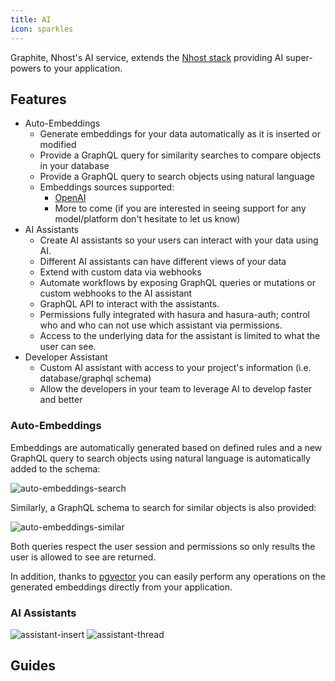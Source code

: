 ```yaml
---
title: AI
icon: sparkles
---
```


Graphite, Nhost's AI service, extends the [Nhost stack](https://nhost.io) providing AI super-powers to your application.

## Features

* Auto-Embeddings
  * Generate embeddings for your data automatically as it is inserted or modified
  * Provide a GraphQL query for similarity searches to compare objects in your database
  * Provide a GraphQL query to search objects using natural language
  * Embeddings sources supported:
    * [OpenAI](https://platform.openai.com/docs/guides/embeddings)
    * More to come (if you are interested in seeing support for any model/platform don't hesitate to let us know)
* AI Assistants
  * Create AI assistants so your users can interact with your data using AI.
  * Different AI assistants can have different views of your data
  * Extend with custom data via webhooks
  * Automate workflows by exposing GraphQL queries or mutations or custom webhooks to the AI assistant
  * GraphQL API to interact with the assistants.
  * Permissions fully integrated with hasura and hasura-auth; control who and who can not use which assistant via permissions.
  * Access to the underlying data for the assistant is limited to what the user can see.
* Developer Assistant
  * Custom AI assistant with access to your project's information (i.e. database/graphql schema)
  * Allow the developers in your team to leverage AI to develop faster and better

### Auto-Embeddings

Embeddings are automatically generated based on defined rules and a new GraphQL query to search objects using natural language is automatically added to the schema:

![auto-embeddings-search](/images/product/ai/auto-embeddings-search.png)

Similarly, a GraphQL schema to search for similar objects is also provided:

![auto-embeddings-similar](/images/product/ai/auto-embeddings-similar.png)

Both queries respect the user session and permissions so only results the user is allowed to see are returned.

In addition, thanks to [pgvector](https://github.com/pgvector/pgvector) you can easily perform any operations on the generated embeddings directly from your application.

### AI Assistants

![assistant-insert](/images/product/ai/assistant-insert.png)
![assistant-thread](/images/product/ai/assistant-thread.png)

## Guides

<CardGroup cols={4}>
  <Card title="Enabling Service" icon="square-1" href="../guides/ai/enabling-service">
  </Card>
  <Card title="Auto-Embeddings" icon="square-2" href="../guides/ai/auto-embeddings">
  </Card>
  <Card title="Assistants" icon="square-3" href="../guides/ai/assistants">
  </Card>
  <Card title="Developer Assistant" icon="square-4" href="../guides/ai/dev-assistant">
  </Card>
</CardGroup>
